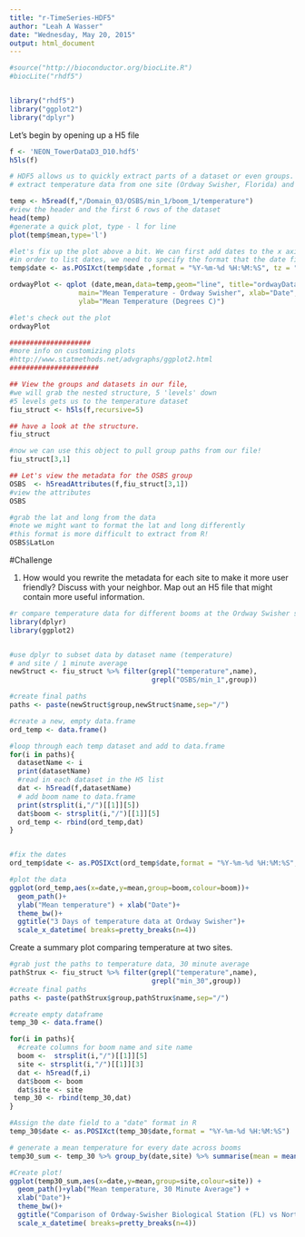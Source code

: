 ```yaml
---
title: "r-TimeSeries-HDF5"
author: "Leah A Wasser"
date: "Wednesday, May 20, 2015"
output: html_document
---
```


```r
#source("http://bioconductor.org/biocLite.R")
#biocLite("rhdf5")


library("rhdf5")
library("ggplot2")
library("dplyr")
```

Let's begin by opening up a H5 file

```r

f <- 'NEON_TowerDataD3_D10.hdf5'
h5ls(f)

# HDF5 allows us to quickly extract parts of a dataset or even groups.
# extract temperature data from one site (Ordway Swisher, Florida) and plot it

temp <- h5read(f,"/Domain_03/OSBS/min_1/boom_1/temperature")
#view the header and the first 6 rows of the dataset
head(temp)
#generate a quick plot, type - l for line 
plot(temp$mean,type='l')

#let's fix up the plot above a bit. We can first add dates to the x axis. 
#in order to list dates, we need to specify the format that the date field is in.
temp$date <- as.POSIXct(temp$date ,format = "%Y-%m-%d %H:%M:%S", tz = "EST")

ordwayPlot <- qplot (date,mean,data=temp,geom="line", title="ordwayData",
                 main="Mean Temperature - Ordway Swisher", xlab="Date", 
                 ylab="Mean Temperature (Degrees C)")

#let's check out the plot
ordwayPlot

####################
#more info on customizing plots
#http://www.statmethods.net/advgraphs/ggplot2.html
######################
```

```r

## View the groups and datasets in our file, 
#we will grab the nested structure, 5 'levels' down
#5 levels gets us to the temperature dataset
fiu_struct <- h5ls(f,recursive=5)

## have a look at the structure.
fiu_struct

#now we can use this object to pull group paths from our file!
fiu_struct[3,1]

## Let's view the metadata for the OSBS group
OSBS  <- h5readAttributes(f,fiu_struct[3,1])
#view the attributes
OSBS

#grab the lat and long from the data
#note we might want to format the lat and long differently 
#this format is more difficult to extract from R!
OSBS$LatLon

```

#Challenge

1. How would you rewrite the metadata for each site to make it more user friendly? Discuss with your neighbor. Map out an H5 file that might contain more useful information.


```r

#r compare temperature data for different booms at the Ordway Swisher site.
library(dplyr)
library(ggplot2)


#use dplyr to subset data by dataset name (temperature)
# and site / 1 minute average
newStruct <- fiu_struct %>% filter(grepl("temperature",name),
                                   grepl("OSBS/min_1",group))

#create final paths
paths <- paste(newStruct$group,newStruct$name,sep="/")

#create a new, empty data.frame
ord_temp <- data.frame()

#loop through each temp dataset and add to data.frame
for(i in paths){
  datasetName <- i
  print(datasetName) 
  #read in each dataset in the H5 list
  dat <- h5read(f,datasetName)
  # add boom name to data.frame
  print(strsplit(i,"/")[[1]][5]) 
  dat$boom <- strsplit(i,"/")[[1]][5]
  ord_temp <- rbind(ord_temp,dat)
}


#fix the dates
ord_temp$date <- as.POSIXct(ord_temp$date,format = "%Y-%m-%d %H:%M:%S", tz = "EST")

#plot the data
ggplot(ord_temp,aes(x=date,y=mean,group=boom,colour=boom))+
  geom_path()+
  ylab("Mean temperature") + xlab("Date")+
  theme_bw()+
  ggtitle("3 Days of temperature data at Ordway Swisher")+
  scale_x_datetime( breaks=pretty_breaks(n=4))


```

Create a summary plot comparing temperature at two sites.

```r
#grab just the paths to temperature data, 30 minute average
pathStrux <- fiu_struct %>% filter(grepl("temperature",name), 
                                   grepl("min_30",group)) 
#create final paths
paths <- paste(pathStrux$group,pathStrux$name,sep="/")

#create empty dataframe
temp_30 <- data.frame()

for(i in paths){
  #create columns for boom name and site name
  boom <-  strsplit(i,"/")[[1]][5]
  site <- strsplit(i,"/")[[1]][3]
  dat <- h5read(f,i)
  dat$boom <- boom
  dat$site <- site
 temp_30 <- rbind(temp_30,dat)
}

#Assign the date field to a "date" format in R
temp_30$date <- as.POSIXct(temp_30$date,format = "%Y-%m-%d %H:%M:%S")

# generate a mean temperature for every date across booms
temp30_sum <- temp_30 %>% group_by(date,site) %>% summarise(mean = mean(mean))

#Create plot!
ggplot(temp30_sum,aes(x=date,y=mean,group=site,colour=site)) + 
  geom_path()+ylab("Mean temperature, 30 Minute Average") + 
  xlab("Date")+
  theme_bw()+
  ggtitle("Comparison of Ordway-Swisher Biological Station (FL) vs North Sterling (CO)") +
  scale_x_datetime( breaks=pretty_breaks(n=4))

```

